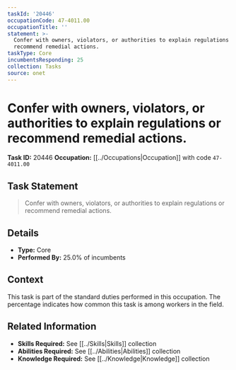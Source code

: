 ```yaml
---
taskId: '20446'
occupationCode: 47-4011.00
occupationTitle: ''
statement: >-
  Confer with owners, violators, or authorities to explain regulations or
  recommend remedial actions.
taskType: Core
incumbentsResponding: 25
collection: Tasks
source: onet
---
```

# Confer with owners, violators, or authorities to explain regulations or recommend remedial actions.

**Task ID:** 20446
**Occupation:** [[../Occupations|Occupation]] with code `47-4011.00`

## Task Statement

> Confer with owners, violators, or authorities to explain regulations or recommend remedial actions.

## Details

- **Type:** Core
- **Performed By:** 25.0% of incumbents

## Context

This task is part of the standard duties performed in this occupation. The percentage indicates how common this task is among workers in the field.

## Related Information

- **Skills Required:** See [[../Skills|Skills]] collection
- **Abilities Required:** See [[../Abilities|Abilities]] collection
- **Knowledge Required:** See [[../Knowledge|Knowledge]] collection
